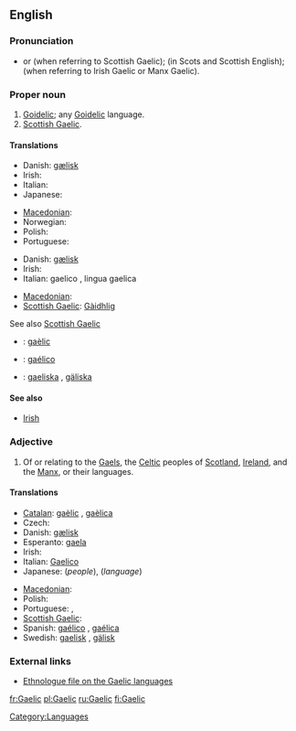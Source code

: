 {{wikipedia|dab=Gaelic}}
{{also|gaèlic}}
==English==

===Pronunciation===
* {{IPA|/gɑːlɪk/}} or {{IPA|/gælɪk/}} (when referring to Scottish Gaelic); {{IPA|/galɪk/}} (in Scots and Scottish English); {{IPA|/geɪlɪk/}} (when referring to Irish Gaelic or Manx Gaelic).
*: {{rhymes|eɪlɪk}}

===Proper noun===
{{en-proper noun}}

# [[Goidelic]]; any [[Goidelic]] language.
# [[Scottish Gaelic]].

====Translations====
{{trans-top|Goidelic}}
* Danish: [[gælisk]]
* Irish: {{t|ga|Gaeilis|f|xs=Irish}}
* Italian: {{t-|it|gaelico}}
* Japanese: {{t|ja|ゲール語|tr=gēru-go|sc=Jpan}}
{{trans-mid}}
* [[Macedonian]]: {{t|mk|гелски|m|tr=gélski|sc=Cyrl|xs=Macedonian}}
* Norwegian: {{t|no|gælisk}}
* Polish: {{t-|pl|celt}}
* Portuguese: {{t+|pt|gaélico|m}}
{{trans-bottom}}

{{trans-top|any Goidelic language}}
* Danish: [[gælisk]]
* Irish: {{t+|ga|Gaeilge|f|xs=Irish}}
* Italian: gaelico {{m}}, lingua gaelica {{f}}
{{trans-mid}}
* [[Macedonian]]: {{t|mk|гелски|m|tr=gélski|sc=Cyrl|xs=Macedonian}}
* [[Scottish Gaelic]]: [[Gàidhlig]] {{f}}
{{trans-bottom}}

See also [[Scottish Gaelic]]

{{checktrans}}
* {{ttbc|Catalan}}: [[gaèlic]] {{m}}
* {{ttbc|Spanish}}: [[gaélico]] {{m}}
* {{ttbc|Swedish}}: [[gaeliska]] {{c}}, [[gäliska]] {{c}}

====See also====
* [[Irish]]

===Adjective===
{{en-adj|-}}

# Of or relating to the [[Gael]]s, the [[Celtic]] peoples of [[Scotland]], [[Ireland]], and the [[Manx]], or their languages.

====Translations====
{{trans-top|relating to the Gaels or their language}}
* [[Catalan]]: [[gaèlic]] {{m}}, [[gaèlica]] {{f}}
* Czech: {{t-|cs|gaelský}}
* Danish: [[gælisk]]
* Esperanto: [[gaela]]
* Irish: {{t|ga|Gaelach|xs=Irish}}
* Italian: [[Gaelico]]
* Japanese: {{t|ja|ゲール族|tr=gēru-zoku|sc=Jpan}} (''people''), {{t|ja|ゲール語|tr=gēru-go|sc=Jpan}} (''language'')
{{trans-mid}}
* [[Macedonian]]: {{t|mk|гелски|m|tr=gélski|sc=Cyrl|xs=Macedonian}}
* Polish: {{t-|pl|celtycki}}
* Portuguese: {{t+|pt|gaélico|m}},  {{t|pt|gaélica|f}}
* [[Scottish Gaelic]]: {{t-|gd|Gàidhlig|xs=Scottish Gaelic}}
* Spanish: [[gaélico]] {{m}}, [[gaélica]] {{f}}
* Swedish: [[gaelisk]] , [[gälisk]]
{{trans-bottom}}

===External links===
* [http://www.ethnologue.com/show_family.asp?subid=90049 Ethnologue file on the Gaelic languages]

[[Category:Languages]]

[[fr:Gaelic]]
[[pl:Gaelic]]
[[ru:Gaelic]]
[[fi:Gaelic]]